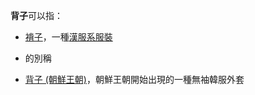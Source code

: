 
'''背子'''可以指：
* [[褙子|褙子]]，一種[[漢服系服裝|漢服系服裝]]
* {{link-ja|半臂|背子}}的別稱
* [[背子_(朝鮮王朝)|背子 (朝鮮王朝)]]，朝鮮王朝開始出現的一種無袖韓服外套
{{disambig}}